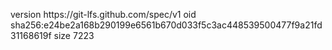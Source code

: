 version https://git-lfs.github.com/spec/v1
oid sha256:e24be2a168b290199e6561b670d033f5c3ac448539500477f9a21fd31168619f
size 7223

